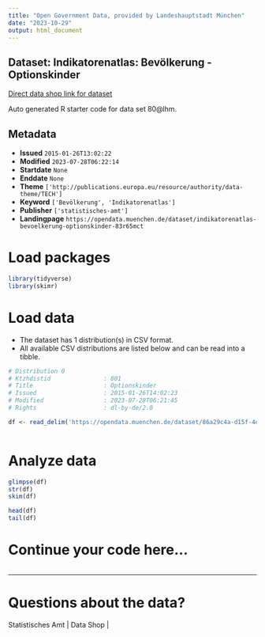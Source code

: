 ```yaml
---
title: "Open Government Data, provided by Landeshauptstadt München"
date: "2023-10-29"
output: html_document
---
```


## Dataset: Indikatorenatlas: Bevölkerung - Optionskinder

[Direct data shop link for dataset](https://opendata.muenchen.de/dataset/indikatorenatlas-bevoelkerung-optionskinder-83r65mct)

Auto generated R starter code for data set 80@lhm.

## Metadata

- **Issued** `2015-01-26T13:02:22`
- **Modified** `2023-07-28T06:22:14`
- **Startdate** `None`
- **Enddate** `None`
- **Theme** `['http://publications.europa.eu/resource/authority/data-theme/TECH']`
- **Keyword** `['Bevölkerung', 'Indikatorenatlas']`
- **Publisher** `['statistisches-amt']`
- **Landingpage** `https://opendata.muenchen.de/dataset/indikatorenatlas-bevoelkerung-optionskinder-83r65mct`


# Load packages

```r

library(tidyverse)
library(skimr)

```

# Load data

-   The dataset has 1 distribution(s) in CSV format.
-   All available CSV distributions are listed below and can be read into a tibble.

```r

# Distribution 0
# Ktzhdistid               : 801
# Title                    : Optionskinder
# Issued                   : 2015-01-26T14:02:23
# Modified                 : 2023-07-28T06:21:45
# Rights                   : dl-by-de/2.0

df <- read_delim('https://opendata.muenchen.de/dataset/86a29c4a-d15f-4e9d-8b64-99768886ba80/resource/b5d2a7e5-4841-462a-b244-ef5d3976d73e/download/indikat_bevoelkerung_optionskinder_240723.csv')



```

# Analyze data

```r

glimpse(df)
str(df)
skim(df)

head(df)
tail(df)

```

# Continue your code here...

```r

```

------------------------------------------------------------------------

# Questions about the data?

Statistisches Amt | Data Shop | 
